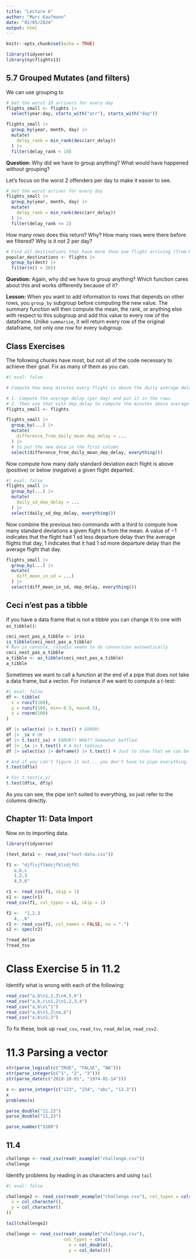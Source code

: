 ```yaml
---
title: "Lecture 6"
author: "Marc Kaufmann"
date: "02/05/2024"
output: html
---
```


```r
knitr::opts_chunk$set(echo = TRUE)

library(tidyverse)
library(nycflights13)
```

## 5.7 Grouped Mutates (and filters)

We can use grouping to 

```r
# Get the worst 10 arrivers for every day
flights_small <- flights |>
  select(year:day, starts_with("arr"), starts_with("dep"))

flights_small |>
  group_by(year, month, day) |>
  mutate(
    delay_rank = min_rank(desc(arr_delay))
  ) |>
  filter(delay_rank < 10)
```

**Question:** Why did we have to group anything? What would have happened without grouping? 

Let's focus on the worst 2 offenders per day to make it easier to see.

```r
# Get the worst arriver for every day
flights_small |>
  group_by(year, month, day) |>
  mutate(
    delay_rank = min_rank(desc(arr_delay))
  ) |>
  filter(delay_rank <= 2)
```

How many rows does this return? Why? How many rows were there before we filtered? Why is it not 2 per day?


```r
# Find all destinations that have more than one flight arriving (from NY) every day
popular_destinations <- flights |>
  group_by(dest) |>
  filter(n() > 365)
```

**Question:** Again, why did we have to group anything? Which function cares about this and works differently because of it?

**Lesson:** When you want to add information to rows that depends on other rows, you `group_by` subgroup before computing the new value. The summary function will then compute the mean, the rank, or anything else with respect to this subgroup and add this value to every row of the dataframe. Unlike `summarise`, it will return every row of the original dataframe, not only one row for every subgroup.


## Class Exercises

The following chunks have most, but not all of the code necessary to achieve their goal. Fix as many of them as you can. 

```r
#| eval: false

# Compute how many minutes every flight is above the daily average delay

# 1. Compute the average delay (per day) and put it in the rows
# 2. Then use that with dep_delay to compute the minutes above average
flights_small <- flights

flights_small |>
  group_by(...) |>
  mutate(
    difference_from_daily_mean_dep_delay = ...
  ) |>
  # to put the new data in the first column
  select(difference_from_daily_mean_dep_delay, everything()) 
```

Now compute how many daily standard deviation each flight is above (positive) or below (negative) a given flight departed. 

```r
#| eval: false
flights_small |>
  group_by(...) |>
  mutate(
    daily_sd_dep_delay = ...
  ) |>
  select(daily_sd_dep_delay, everything())
```

Now combine the previous two commands with a third to compute how many standard deviations a given flight is from the mean. A value of $-1$ indicates that the flight had 1 sd less departure delay than the average flights that day, $1$ indicates that it had 1 sd more departure delay than the average flight that day.
  
```r

flights_small |>
  group_by(...) |>
  mutate(
    diff_mean_in_sd = ...)
  ) |>
  select(diff_mean_in_sd, dep_delay, everything())
```
    
## Ceci n'est pas a tibble

If you have a data frame that is not a tibble you can change it to one with `as_tibble()`:

```r
ceci_nest_pas_a_tibble <- iris
is_tibble(ceci_nest_pas_a_tibble)
# Run in console, rstudio seems to do conversion automatically
ceci_nest_pas_a_tibble 
a_tibble <- as_tibble(ceci_nest_pas_a_tibble)
a_tibble
```

Sometimes we want to call a function at the end of a pipe that does not take a data frame, but a vector. For instance if we want to compute a t-test:

```r
#| eval: false
df <- tibble(
  x = runif(100),
  y = runif(100, min=-0.5, max=0.5),
  z = rnorm(100)
)

df |> select(x) |> t.test() # ERROR!
df |> _$x # OK
df |> t.test(_$x) # ERROR?! WHAT? Somewhat baffled.
df |> _$x |> t.test() # A bit tedious
df |> select(x) |> deframe() |> t.test() # Just to show that we can be even more tedious

# And if you can't figure it out... you don't have to pipe everything. 
t.test(df$x)

# For t.test(x,y)
t.test(df$x, df$y)
```

As you can see, the pipe isn't suited to everything, so just refer to the columns directly.

## Chapter 11: Data Import

Now on to importing data.

```r
library(tidyverse)

(test_data1 <- read_csv("test-data.csv"))

f1 <- "djflsjflkdsjfklsdjfkl
   a,b,c
   1,2,3
   4,5,6"

r1 <- read_csv(f1, skip = 1)
s1 <- spec(r1)
read_csv(f1, col_types = s1, skip = 1)

f2 <-  "1,2,3
   4,.,6"
r2 <- read_csv(f2, col_names = FALSE, na = ".")
s2 <- spec(r2)

?read_delim
?read_tsv
```

# Class Exercise 5 in 11.2

Identify what is wrong with each of the following:

```r
read_csv("a,b\n1,2,3\n4,5,6")
read_csv("a,b,c\n1,2\n1,2,3,4")
read_csv("a,b\n\"1")
read_csv("a,b\n1,2\na,b")
read_csv("a;b\n1;3")
```

To fix these, look up `read_csv`, `read_tsv`, `read_delim`, `read_csv2`.

# 11.3 Parsing a vector

```r
str(parse_logical(c("TRUE", "FALSE", "NA")))
str(parse_integer(c("1", "2", "3")))
str(parse_date(c("2010-10-01", "1974-01-14")))

x <- parse_integer(c("123", "234", "abc", "12.3"))
x
problems(x)

parse_double("11.23")
parse_double("11,23")

parse_number("$100")
```

## 11.4


```r
challenge <- read_csv(readr_example("challenge.csv"))
challenge
```

Identify problems by reading in as characters and using `tail`

```r
#| eval: false

challenge2 <- read_csv(readr_example("challenge.csv"), col_types = cols(
  x = col_character(),
  y = col_character()
))

tail(challenge2)

challenge <- read_csv(readr_example("challenge.csv"),
                      col_types = cols(
                        x = col_double(),
                        y = col_date()))
```


